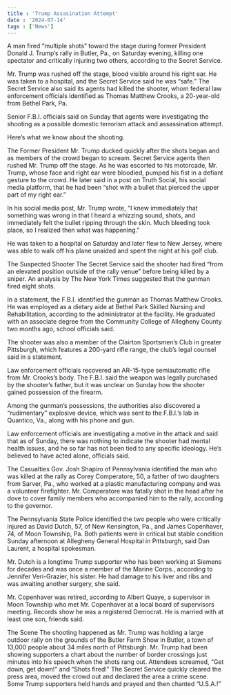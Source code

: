 ```yaml
---
title : 'Trump Assasination Attempt'
date : '2024-07-14'
tags : ['News']
---
```

A man fired “multiple shots” toward the stage during former President Donald J. Trump’s rally in Butler, Pa., on Saturday evening, killing one spectator and critically injuring two others, according to the Secret Service.

Mr. Trump was rushed off the stage, blood visible around his right ear. He was taken to a hospital, and the Secret Service said he was “safe.” The Secret Service also said its agents had killed the shooter, whom federal law enforcement officials identified as Thomas Matthew Crooks, a 20-year-old from Bethel Park, Pa.

Senior F.B.I. officials said on Sunday that agents were investigating the shooting as a possible domestic terrorism attack and assassination attempt.

Here’s what we know about the shooting.

The Former President
Mr. Trump ducked quickly after the shots began and as members of the crowd began to scream. Secret Service agents then rushed Mr. Trump off the stage. As he was escorted to his motorcade, Mr. Trump, whose face and right ear were bloodied, pumped his fist in a defiant gesture to the crowd.
He later said in a post on Truth Social, his social media platform, that he had been “shot with a bullet that pierced the upper part of my right ear.”

In his social media post, Mr. Trump wrote, “I knew immediately that something was wrong in that I heard a whizzing sound, shots, and immediately felt the bullet ripping through the skin. Much bleeding took place, so I realized then what was happening.”

He was taken to a hospital on Saturday and later flew to New Jersey, where was able to walk off his plane unaided and spent the night at his golf club.

The Suspected Shooter
The Secret Service said the shooter had fired “from an elevated position outside of the rally venue” before being killed by a sniper. An analysis by The New York Times suggested that the gunman fired eight shots.

In a statement, the F.B.I. identified the gunman as Thomas Matthew Crooks. He was employed as a dietary aide at Bethel Park Skilled Nursing and Rehabilitation, according to the administrator at the facility. He graduated with an associate degree from the Community College of Allegheny County two months ago, school officials said.

The shooter was also a member of the Clairton Sportsmen’s Club in greater Pittsburgh, which features a 200-yard rifle range, the club’s legal counsel said in a statement.

Law enforcement officials recovered an AR-15-type semiautomatic rifle from Mr. Crooks’s body. The F.B.I. said the weapon was legally purchased by the shooter’s father, but it was unclear on Sunday how the shooter gained possession of the firearm.

Among the gunman’s possessions, the authorities also discovered a “rudimentary” explosive device, which was sent to the F.B.I.’s lab in Quantico, Va., along with his phone and gun.

Law enforcement officials are investigating a motive in the attack and said that as of Sunday, there was nothing to indicate the shooter had mental health issues, and he so far has not been tied to any specific ideology. He’s believed to have acted alone, officials said.

The Casualties
Gov. Josh Shapiro of Pennsylvania identified the man who was killed at the rally as Corey Comperatore, 50, a father of two daughters from Sarver, Pa., who worked at a plastic manufacturing company and was a volunteer firefighter. Mr. Comperatore was fatally shot in the head after he dove to cover family members who accompanied him to the rally, according to the governor.

The Pennsylvania State Police identified the two people who were critically injured as David Dutch, 57, of New Kensington, Pa., and James Copenhaver, 74, of Moon Township, Pa. Both patients were in critical but stable condition Sunday afternoon at Allegheny General Hospital in Pittsburgh, said Dan Laurent, a hospital spokesman.

Mr. Dutch is a longtime Trump supporter who has been working at Siemens for decades and was once a member of the Marine Corps., according to Jennifer Veri-Grazier, his sister. He had damage to his liver and ribs and was awaiting another surgery, she said.

Mr. Copenhaver was retired, according to Albert Quaye, a supervisor in Moon Township who met Mr. Copenhaver at a local board of supervisors meeting. Records show he was a registered Democrat. He is married with at least one son, friends said.

The Scene
The shooting happened as Mr. Trump was holding a large outdoor rally on the grounds of the Butler Farm Show in Butler, a town of 13,000 people about 34 miles north of Pittsburgh. Mr. Trump had been showing supporters a chart about the number of border crossings just minutes into his speech when the shots rang out. Attendees screamed, “Get down, get down!” and “Shots fired!” The Secret Service quickly cleared the press area, moved the crowd out and declared the area a crime scene. Some Trump supporters held hands and prayed and then chanted “U.S.A.!”
